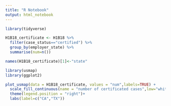 ```yaml
---
title: "R Notebook"
output: html_notebook
---
```


```r
library(tidyverse)
```

```r
H1B18_certificate <- H1B18 %>% 
  filter(case_status=="certified") %>% 
  group_by(employer_state) %>% 
  summarise(num=n())
```

```r
names(H1B18_certificate)[1]<-"state"
```

```r
library(usmap)
library(ggplot2)
```

```r
plot_usmap(data = H1B18_certificate, values = "num",labels=TRUE) + 
  scale_fill_continuous(name = "number of certificated cases",low="white",high="red",label=scales::comma) +
  theme(legend.position = "right")+
  labs(label=c("CA","TX"))
```

